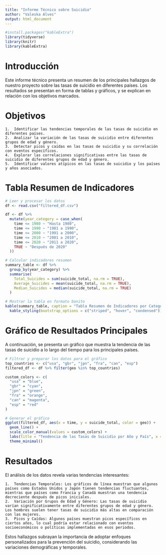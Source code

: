 ```yaml
---
title: "Informe Técnico sobre Suicidio"
author: "Valeska Alves"
output: html_document
---
```


```r
#install.packages("kableExtra")
library(tidyverse)
library(knitr)
library(kableExtra)
```

# Introducción

Este informe técnico presenta un resumen de los principales hallazgos de nuestro proyecto sobre las tasas de suicidio en diferentes países. Los resultados se presentan en forma de tablas y gráficos, y se explican en relación con los objetivos marcados.

# Objetivos

	1.	Identificar las tendencias temporales de las tasas de suicidio en diferentes países.
	2.	Analizar la variación de las tasas de suicidio entre diferentes grupos de edad y género.
	3.	Detectar picos y caídas en las tasas de suicidio y su correlación con eventos específicos.
	4.	Explorar las correlaciones significativas entre las tasas de suicidio de diferentes grupos de edad y género.
	5.	Identificar valores atípicos en las tasas de suicidio y los países y años asociados.
	
	
# Tabla Resumen de Indicadores
```r
# Leer y procesar los datos
df <- read.csv("filtered_df.csv")
```

```r
df <- df %>%
  mutate(year_category = case_when(
    time <= 1980 ~ "Hasta 1980",
    time <= 1990 ~ "1981 a 1990",
    time <= 2000 ~ "1991 a 2000",
    time <= 2010 ~ "2001 a 2010",
    time <= 2020 ~ "2011 a 2020",
    TRUE ~ "Después de 2020"
  ))

# Calcular indicadores resumen
summary_table <- df %>%
  group_by(year_category) %>%
  summarise(
    Total_Suicides = sum(suicide_total, na.rm = TRUE),
    Average_Suicides = mean(suicide_total, na.rm = TRUE),
    Median_Suicides = median(suicide_total, na.rm = TRUE)
  )

# Mostrar la tabla en formato bonito
kable(summary_table, caption = "Tabla Resumen de Indicadores por Categoría de Año") %>%
  kable_styling(bootstrap_options = c("striped", "hover", "condensed"))
```

# Gráfico de Resultados Principales

A continuación, se presenta un gráfico que muestra la tendencia de las tasas de suicidio a lo largo del tiempo para los principales países.

```r
# Filtrar y preparar los datos para el gráfico
top_countries <- c("usa", "gbr", "jpn", "fra", "can", "esp")
filtered_df <- df %>% filter(geo %in% top_countries)

custom_colors <- c(
  "usa" = "blue",
  "gbr" = "cyan",
  "jpn" = "green",
  "fra" = "orange",
  "can" = "magenta",
  "esp" = "red"
)

# Generar el gráfico
ggplot(filtered_df, aes(x = time, y = suicide_total, color = geo)) +
  geom_line() +
  scale_color_manual(values = custom_colors) +
  labs(title = "Tendencia de las Tasas de Suicidio por Año y País", x = "Año", y = "Tasa de Suicidio (por 100000 personas)") +
  theme_minimal()
```

# Resultados

El análisis de los datos revela varias tendencias interesantes:

	1.	Tendencias Temporales: Los gráficos de línea muestran que algunos países como Estados Unidos y Japón tienen tendencias fluctuantes, mientras que países como Francia y Canadá muestran una tendencia decreciente después de picos iniciales.
	2.	Variación por Grupos de Edad y Género: Las tasas de suicidio varían significativamente entre diferentes grupos de edad y género. Los hombres suelen tener tasas de suicidio más altas en comparación con las mujeres.
	3.	Picos y Caídas: Algunos países muestran picos específicos en ciertos años, lo cual podría estar relacionado con eventos socioeconómicos o políticas implementadas en esos periodos.

Estos hallazgos subrayan la importancia de adoptar enfoques personalizados para la prevención del suicidio, considerando las variaciones demográficas y temporales.